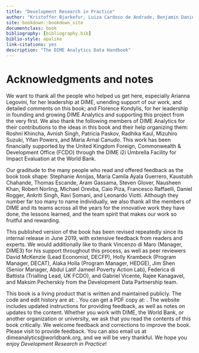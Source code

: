 ```yaml
--- 
title: "Development Research in Practice"
author: "Kristoffer Bjarkefur, Luiza Cardoso de Andrade, Benjamin Daniels, Maria Ruth Jones"
site: bookdown::bookdown_site
documentclass: book
bibliography: [bibliography.bib]
biblio-style: apalike
link-citations: yes
description: "The DIME Analytics Data Handbook"
---
```


# Acknowledgments and notes {-}

We want to thank all the people who helped us get here, especially Arianna Legovini, for her leadership at DIME, unending support of our work, and detailed comments on this book; and Florence Kondylis, for her leadership in founding and growing DIME Analytics and supporting this project from the very first. 
We also thank the following members of DIME Analytics for their contributions to the ideas in this book and their help organizing them: Roshni Khincha, Avnish Singh, Patricia Paskov, Radhika Kaul, Mizuhiro Suzuki, Yifan Powers, and Maria Arnal Canudo. This work has been financially supported by the United Kingdom Foreign, Commonwealth & Development Office (FCDO) through the DIME i2i Umbrella Facility for Impact Evaluation at the World Bank. 

Our graditude to the many people who read and offered feedback as the book took shape: Stephanie Annijas, Maria Camila 
Ayala Guerrero, Kaustubh Chahande, Thomas Escande, Aram Gassama, Steven Glover, Nausheen Khan, Robert Norling, Michael Orevba, Caio Piza, Francesco Raffaelli, Daniel Rogger, Ankriti Singh, Ravi Somani, and Leonardo Viotti. Although they number far too many to name individually, we also thank all the members of DIME and its teams across all the years for the innovative work they have done, the lessons learned, and the team spirit that makes our work so fruitful and rewarding. 

This published version of the book has been revised repeatedly since its internal release in June 2019, with extensive feedback from readers and experts. We would additionally like to thank Vincenzo di Maro (Manager, DIME3) for his support throughout this process, as well as peer reviewers David McKenzie (Lead Economist, DECFP), Holly Krambeck (Program Manager, DECAT), Alaka Holla (Program Manager, HEDGE), Jim Shen (Senior Manager, Abdul Latif Jameel Poverty Action Lab), Federica di Battista (Trialling Lead, UK FCDO), and Gabriel Vicente, Rajee Kanagavel, and Maksim Pecherskiy from the Development Data Partnership team.

This book is a living product that is written and maintained publicly. The code and edit history are at: [](https://github.com/worldbank/dime-data-handbook). You can get a PDF copy at: [](https://worldbank.github.com/dime-data-handbook). The website includes updated instructions for providing feedback, as well as notes on updates to the content. Whether you work with DIME, the World Bank, or another organization or university, we ask that you read the contents of this book critically. We welcome feedback and corrections to improve the book. Please visit [](https://worldbank.github.com/dime-data-handbook/feedback) to provide feedback. You can also email us at dimeanalytics@worldbank.org, and we will be very thankful. We hope you enjoy *Development Research in Practice*!

